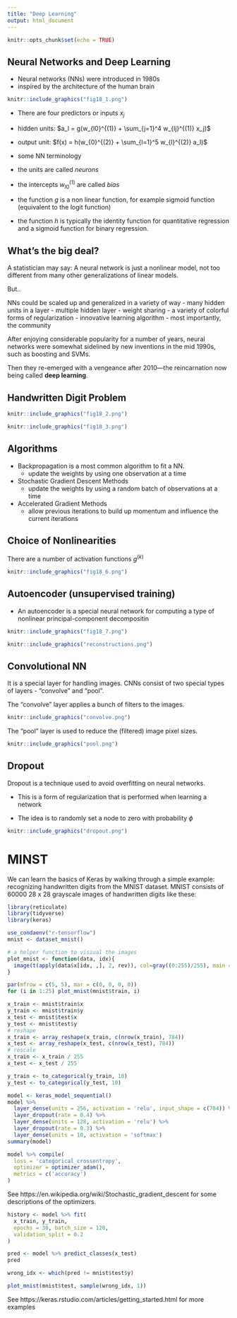 ```yaml
---
title: "Deep Learning"
output: html_document
---
```


```r
knitr::opts_chunk$set(echo = TRUE)
```


## Neural Networks and Deep Learning

- Neural networks (NNs) were introduced in 1980s
- inspired by the architecture of the human brain
     
```r
knitr::include_graphics("fig18_1.png")
```


- There are four predictors or inputs $x_j$
- hidden units: $a_l = g(w_{l0}^{(1)} + \sum_{j=1}^4 w_{lj}^{(1)} x_j)$
- output unit: $f(x) = h(w_{0}^{(2)} + \sum_{l=1}^5 w_{l}^{(2)} a_l)$

- some NN terminology
- the units are called *neurons*
- the intercepts $w_{l0}^{(1)}$ are called *bias*
- the function $g$ is a non linear function, for example sigmoid function (equivalent to the logit function)
- the function $h$ is typically the identity function for quantitative regression and a sigmoid function for binary regression.


## What’s the big deal?

A statistician may say: A neural network is just a nonlinear model, not too different from many other
generalizations of linear models.

But..

NNs could be scaled up and generalized in a variety of way
- many hidden units in a layer
- multiple hidden layer
- weight sharing
- a variety of colorful forms of regularization
- innovative learning algorithm
- most importantly, the community

After enjoying considerable popularity for a number of years, neural
networks were somewhat sidelined by new inventions in the mid 1990s,
such as boosting and SVMs.

Then they re-emerged with a vengeance after 2010—the
reincarnation now being called **deep learning**. 


## Handwritten Digit Problem

```r
knitr::include_graphics("fig18_2.png")
```

```r
knitr::include_graphics("fig18_3.png")
```


## Algorithms

- Backpropagation is a most common algorithm to fit a NN.
    - update the weights by using one observation at a time
    
- Stochastic Gradient Descent Methods
    - update the weights by using a random batch of observations at a time
   
- Accelerated Gradient Methods
    - allow previous iterations to build up momentum and influence the current iterations

## Choice of Nonlinearities
There are a number of activation functions $g^{(k)}$

```r
knitr::include_graphics("fig18_6.png")
```



## Autoencoder (unsupervised training)

- An autoencoder is a special neural network for computing a type of nonlinear principal-component decompositin


```r
knitr::include_graphics("fig18_7.png")
```


```r
knitr::include_graphics("reconstructions.png")
```



## Convolutional NN

It is a special layer for handling images. CNNs consist of two special types of layers - "convolve" and "pool".

The "convolve" layer applies a bunch of filters to the images.

```r
knitr::include_graphics("convolve.png")
```

The "pool" layer is used to reduce the (filtered) image pixel sizes.
```r
knitr::include_graphics("pool.png")
```



## Dropout

Dropout is a technique used to avoid overfitting on neural networks.

- This is a form of regularization that is performed when learning a network

- The idea is to randomly set a node to zero with probability $\phi$

```r
knitr::include_graphics("dropout.png")
```


# MINST

We can learn the basics of Keras by walking through a simple example: recognizing handwritten digits from the MNIST dataset. MNIST consists of 60000 28 x 28 grayscale images of handwritten digits like these:

```r
library(reticulate)
library(tidyverse)
library(keras)

use_condaenv("r-tensorflow")
mnist <- dataset_mnist()
```

```r
# a helper function to visiual the images
plot_mnist <- function(data, idx){
  image(t(apply(data$x[idx, ,], 2, rev)), col=gray((0:255)/255), main = data$y[idx])
}
```

```r
par(mfrow = c(5, 5), mar = c(0, 0, 0, 0))
for (i in 1:25) plot_mnist(mnist$train, i)
```



```r
x_train <- mnist$train$x
y_train <- mnist$train$y
x_test <- mnist$test$x
y_test <- mnist$test$y
# reshape
x_train <- array_reshape(x_train, c(nrow(x_train), 784))
x_test <- array_reshape(x_test, c(nrow(x_test), 784))
# rescale
x_train <- x_train / 255
x_test <- x_test / 255
```

```r
y_train <- to_categorical(y_train, 10)
y_test <- to_categorical(y_test, 10)
```

```r
model <- keras_model_sequential() 
model %>% 
  layer_dense(units = 256, activation = 'relu', input_shape = c(784)) %>% 
  layer_dropout(rate = 0.4) %>% 
  layer_dense(units = 128, activation = 'relu') %>%
  layer_dropout(rate = 0.3) %>%
  layer_dense(units = 10, activation = 'softmax')
summary(model)
```


```r
model %>% compile(
  loss = 'categorical_crossentropy',
  optimizer = optimizer_adam(),
  metrics = c('accuracy')
)
```

See https://en.wikipedia.org/wiki/Stochastic_gradient_descent for some descriptions of the optimizers.

```r
history <- model %>% fit(
  x_train, y_train, 
  epochs = 30, batch_size = 128, 
  validation_split = 0.2
)
```

```r
pred <- model %>% predict_classes(x_test)
pred
```

```r
wrong_idx <- which(pred != mnist$test$y)
```

```r
plot_mnist(mnist$test, sample(wrong_idx, 1))
```


See https://keras.rstudio.com/articles/getting_started.html for more examples